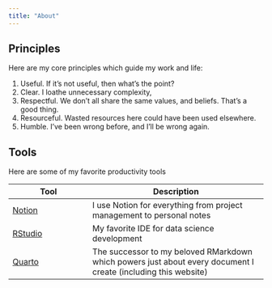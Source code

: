 ```yaml
---
title: "About"
---
```


## Principles

Here are my core principles which guide my work and life:

1. Useful. If it's not useful, then what's the point?
2. Clear. I loathe unnecessary complexity,
3. Respectful.  We don't all share the same values, and beliefs. That's a good thing.
4. Resourceful. Wasted resources here could have been used elsewhere.
5. Humble. I've been wrong before, and I'll be wrong again.

## Tools

Here are some of my favorite productivity tools

| Tool | Description |
|------|-------------|
| [Notion](www.notion.so) | I use Notion for everything from project management to personal notes |
| [RStudio](https://posit.co/downloads/) | My favorite IDE for data science development|
| [Quarto](https://quarto.org/) | The successor to my beloved RMarkdown which powers just about every document I create (including this website) |
